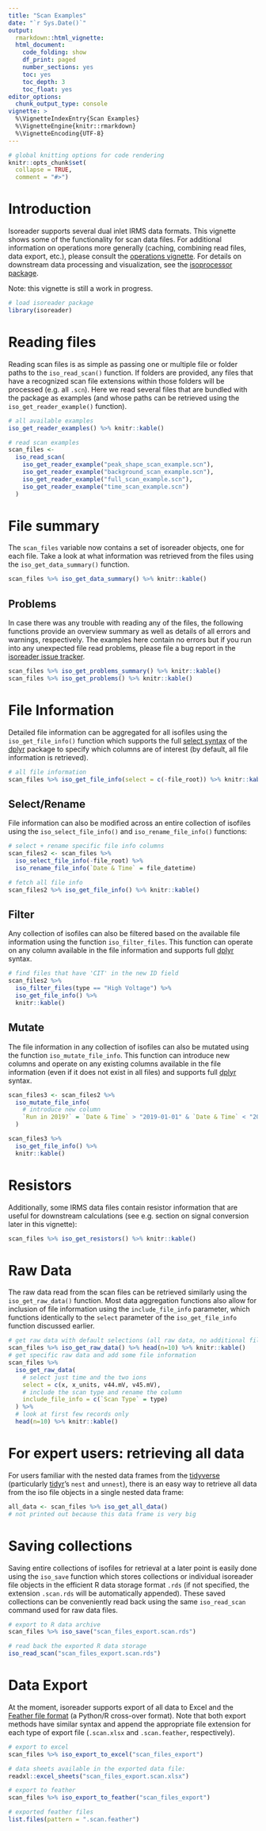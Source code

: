 ```yaml
---
title: "Scan Examples"
date: "`r Sys.Date()`"
output:
  rmarkdown::html_vignette:
  html_document:
    code_folding: show
    df_print: paged
    number_sections: yes
    toc: yes
    toc_depth: 3
    toc_float: yes
editor_options:
  chunk_output_type: console
vignette: >
  %\VignetteIndexEntry{Scan Examples}
  %\VignetteEngine{knitr::rmarkdown}
  %\VignetteEncoding{UTF-8}
---
```



```r
# global knitting options for code rendering
knitr::opts_chunk$set(
  collapse = TRUE,
  comment = "#>")
```

# Introduction

Isoreader supports several dual inlet IRMS data formats. This vignette shows some of the functionality for scan data files. For additional information on operations more generally (caching, combining read files, data export, etc.), please consult the [operations vignette](https://isoreader.isoverse.org/articles/operations.html). For details on downstream data processing and visualization, see the [isoprocessor package](https://isoprocessor.isoverse.org).

Note: this vignette is still a work in progress.


```r
# load isoreader package
library(isoreader)
```


# Reading files

Reading scan files is as simple as passing one or multiple file or folder paths to the `iso_read_scan()` function. If folders are provided, any files that have a recognized scan file extensions within those folders will be processed (e.g. all `.scn`). Here we read several files that are bundled with the package as examples (and whose paths can be retrieved using the `iso_get_reader_example()` function).

```r
# all available examples
iso_get_reader_examples() %>% knitr::kable()
```

```r
# read scan examples
scan_files <-
  iso_read_scan(
    iso_get_reader_example("peak_shape_scan_example.scn"),
    iso_get_reader_example("background_scan_example.scn"),
    iso_get_reader_example("full_scan_example.scn"),
    iso_get_reader_example("time_scan_example.scn")
  )
```

# File summary

The `scan_files` variable now contains a set of isoreader objects, one for each file. Take a look at what information was retrieved from the files using the `iso_get_data_summary()` function.

```r
scan_files %>% iso_get_data_summary() %>% knitr::kable()
```

## Problems

In case there was any trouble with reading any of the files, the following functions provide an overview summary as well as details of all errors and warnings, respectively. The examples here contain no errors but if you run into any unexpected file read problems, please file a bug report in the [isoreader issue tracker](https://github.com/isoverse/isoreader/issues).

```r
scan_files %>% iso_get_problems_summary() %>% knitr::kable()
scan_files %>% iso_get_problems() %>% knitr::kable()
```

# File Information

Detailed file information can be aggregated for all isofiles using the `iso_get_file_info()` function which supports the full [select syntax](https://dplyr.tidyverse.org/reference/select.html) of the [dplyr](https://dplyr.tidyverse.org/) package to specify which columns are of interest (by default, all file information is retrieved).

```r
# all file information
scan_files %>% iso_get_file_info(select = c(-file_root)) %>% knitr::kable()
```

## Select/Rename

File information can also be modified across an entire collection of isofiles using the `iso_select_file_info()` and `iso_rename_file_info()` functions:

```r
# select + rename specific file info columns
scan_files2 <- scan_files %>%
  iso_select_file_info(-file_root) %>%
  iso_rename_file_info(`Date & Time` = file_datetime)

# fetch all file info
scan_files2 %>% iso_get_file_info() %>% knitr::kable()
```


## Filter

Any collection of isofiles can also be filtered based on the available file information using the function `iso_filter_files`. This function can operate on any column available in the file information and supports full [dplyr](https://dplyr.tidyverse.org/reference/filter.html) syntax.

```r
# find files that have 'CIT' in the new ID field
scan_files2 %>%
  iso_filter_files(type == "High Voltage") %>%
  iso_get_file_info() %>%
  knitr::kable()
```

## Mutate

The file information in any collection of isofiles can also be mutated using the function `iso_mutate_file_info`. This function can introduce new columns and operate on any existing columns available in the file information (even if it does not exist in all files) and supports full [dplyr](https://dplyr.tidyverse.org/reference/mutate.html) syntax.

```r
scan_files3 <- scan_files2 %>%
  iso_mutate_file_info(
    # introduce new column
    `Run in 2019?` = `Date & Time` > "2019-01-01" & `Date & Time` < "2020-01-01"
  )

scan_files3 %>%
  iso_get_file_info() %>%
  knitr::kable()
```

# Resistors

Additionally, some IRMS data files contain resistor information that are useful for downstream calculations (see e.g. section on signal conversion later in this vignette):

```r
scan_files %>% iso_get_resistors() %>% knitr::kable()
```

# Raw Data

The raw data read from the scan files can be retrieved similarly using the `iso_get_raw_data()` function. Most data aggregation functions also allow for inclusion of file information using the `include_file_info` parameter, which functions identically to the `select` parameter of the `iso_get_file_info` function discussed earlier.

```r
# get raw data with default selections (all raw data, no additional file info)
scan_files %>% iso_get_raw_data() %>% head(n=10) %>% knitr::kable()
# get specific raw data and add some file information
scan_files %>%
  iso_get_raw_data(
    # select just time and the two ions
    select = c(x, x_units, v44.mV, v45.mV),
    # include the scan type and rename the column
    include_file_info = c(`Scan Type` = type)
  ) %>%
  # look at first few records only
  head(n=10) %>% knitr::kable()
```

# For expert users: retrieving all data

For users familiar with the nested data frames from the [tidyverse](https://www.tidyverse.org/) (particularly [tidyr](https://tidyr.tidyverse.org/)'s `nest` and `unnest`), there is an easy way to retrieve all data from the iso file objects in a single nested data frame:

```r
all_data <- scan_files %>% iso_get_all_data()
# not printed out because this data frame is very big
```


# Saving collections

Saving entire collections of isofiles for retrieval at a later point is easily done using the `iso_save` function which stores collections or individual isoreader file objects in the efficient R data storage format `.rds` (if not specified, the extension `.scan.rds` will be automatically appended). These saved collections can be conveniently read back using the same `iso_read_scan` command used for raw data files.

```r
# export to R data archive
scan_files %>% iso_save("scan_files_export.scan.rds")

# read back the exported R data storage
iso_read_scan("scan_files_export.scan.rds")
```

# Data Export

At the moment, isoreader supports export of all data to Excel and the [Feather file format](https://blog.rstudio.com/2016/03/29/feather/) (a Python/R cross-over format). Note that both export methods have similar syntax and append the appropriate file extension for each type of export file (`.scan.xlsx` and `.scan.feather`, respectively).

```r
# export to excel
scan_files %>% iso_export_to_excel("scan_files_export")

# data sheets available in the exported data file:
readxl::excel_sheets("scan_files_export.scan.xlsx")
```

```r
# export to feather
scan_files %>% iso_export_to_feather("scan_files_export")

# exported feather files
list.files(pattern = ".scan.feather")
```
